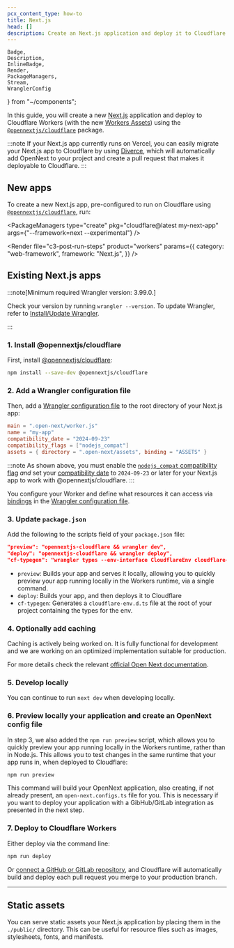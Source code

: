```yaml
---
pcx_content_type: how-to
title: Next.js
head: []
description: Create an Next.js application and deploy it to Cloudflare Workers with Workers Assets.
---
```


	Badge,
	Description,
	InlineBadge,
	Render,
	PackageManagers,
	Stream,
	WranglerConfig
} from "~/components";

In this guide, you will create a new [Next.js](https://nextjs.org/) application and deploy to Cloudflare Workers (with the new [<InlineBadge preset="beta" /> Workers Assets](/workers/static-assets/)) using the [`@opennextjs/cloudflare`](https://opennext.js.org/cloudflare) package.

:::note
If your Next.js app currently runs on Vercel, you can easily migrate your Next.js app to Cloudflare by using [Diverce](https://github.com/ygwyg/diverce), which will automatically add OpenNext to your project and create a pull request that makes it deployable to Cloudflare. 
:::
## New apps

To create a new Next.js app, pre-configured to run on Cloudflare using [`@opennextjs/cloudflare`](https://opennext.js.org/cloudflare), run:

<PackageManagers
	type="create"
	pkg="cloudflare@latest my-next-app"
	args={"--framework=next --experimental"}
/>

<Render
	file="c3-post-run-steps"
	product="workers"
	params={{
		category: "web-framework",
		framework: "Next.js",
	}}
/>

## Existing Next.js apps

:::note[Minimum required Wrangler version: 3.99.0.]

Check your version by running `wrangler --version`. To update Wrangler, refer to [Install/Update Wrangler](/workers/wrangler/install-and-update/).

:::

### 1. Install @opennextjs/cloudflare

First, install [@opennextjs/cloudflare](https://www.npmjs.com/package/@opennextjs/cloudflare):

```sh
npm install --save-dev @opennextjs/cloudflare
```

### 2. Add a Wrangler configuration file

Then, add a [Wrangler configuration file](/workers/wrangler/configuration/) to the root directory of your Next.js app:

<WranglerConfig>

```toml
main = ".open-next/worker.js"
name = "my-app"
compatibility_date = "2024-09-23"
compatibility_flags = ["nodejs_compat"]
assets = { directory = ".open-next/assets", binding = "ASSETS" }
```

</WranglerConfig>

:::note
As shown above, you must enable the [`nodejs_compat` compatibility flag](/workers/runtime-apis/nodejs/) _and_ set your [compatibility date](/workers/configuration/compatibility-dates/) to `2024-09-23` or later for your Next.js app to work with @opennextjs/cloudflare.
:::

You configure your Worker and define what resources it can access via [bindings](/workers/runtime-apis/bindings/) in the [Wrangler configuration file](/workers/wrangler/configuration/).

### 3. Update `package.json`

Add the following to the scripts field of your `package.json` file:

```json
"preview": "opennextjs-cloudflare && wrangler dev",
"deploy": "opennextjs-cloudflare && wrangler deploy",
"cf-typegen": "wrangler types --env-interface CloudflareEnv cloudflare-env.d.ts"
```

- `preview`: Builds your app and serves it locally, allowing you to quickly preview your app running locally in the Workers runtime, via a single command.
- `deploy`: Builds your app, and then deploys it to Cloudflare
- `cf-typegen`: Generates a `cloudflare-env.d.ts` file at the root of your project containing the types for the env.

### 4. Optionally add caching

Caching is actively being worked on. It is fully functional for development and we are working on an optimized implementation suitable for production.

For more details check the relevant [official Open Next documentation](https://opennext.js.org/cloudflare/caching).

### 5. Develop locally

You can continue to run `next dev` when developing locally.

### 6. Preview locally your application and create an OpenNext config file

In step 3, we also added the `npm run preview` script, which allows you to quickly preview your app running locally in the Workers runtime, rather than in Node.js.
This allows you to test changes in the same runtime that your app runs in, when deployed to Cloudflare:

```sh
npm run preview
```

This command will build your OpenNext application, also creating, if not already present, an `open-next.configs.ts` file for you.
This is necessary if you want to deploy your application with a GibHub/GitLab integration as presented in the next step.

### 7. Deploy to Cloudflare Workers

Either deploy via the command line:

```sh
npm run deploy
```

Or [connect a GitHub or GitLab repository](/workers/ci-cd/), and Cloudflare will automatically build and deploy each pull request you merge to your production branch.

---

## Static assets

You can serve static assets your Next.js application by placing them in the `./public/` directory. This can be useful for resource files such as images, stylesheets, fonts, and manifests.

<Render file="workers-assets-routing-summary" />

